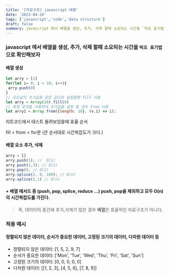 ```yaml
---
title: '[자료구조] javascript 배열'
date: '2023-04-26'
tags: ['javascript','code','data structure']
draft: false
summary: javascript 에서 배열을 생성, 추가, 삭제 할때 소요되는 시간을 `빅오 표기법`으로 확인해보자
---
```

 
### javascript 에서 배열을 생성, 추가, 삭제 할때 소요되는 시간을 `빅오 표기법`으로 확인해보자

#### 배열 생성

```js
let arry = [1]
for(let i= 0; i < 10; i++){
 arry.push(0)
}
// 모든값의 초기값을 같은 값으로 설정할땐 fill 사용
let arry = Array(10).fill(0)
// 특정 로직을 사용하여 초기값을 설정 할 경우 from 사용
let arry1 = Array.from({length: 10}, (v,i) => i);
```

리트코드에서 테스트 돌려보았을때 효율 순서 

fill < from < for문 (큰 순서대로 시간복잡도가 크다.)

#### 배열 요소 추가, 삭제

```js
arry = []
arry.push(1); //  O(1)
arry.push(2,3); // O(1)
arry.pop(); // O(1)
arry.splice(2, 0, 100); // O(n)
arry.splice(2,1) // O(n)
```

####  + 배열 메서드 중 (push, pop, splice, reduce  ...) push, pop을 제외하고 모두 O(n) 의 시간복잡도를 가진다. 

> 즉, 데이터의 중간에 추가,삭제가 많은 경우 **배열**은 효율적인 자료구조가 아니다.

### 적용 예시

#### 정렬되지 않은 데이터, 순서가 중요한 데이터, 고정된 크기의 데이터, 다차원 데이터 등
- 정렬되지 않은 데이터: [1, 5, 2, 9, 7]
- 순서가 중요한 데이터: ['Mon', 'Tue', 'Wed', 'Thu', 'Fri', 'Sat', 'Sun']
- 고정된 크기의 데이터: [0, 0, 0, 0, 0]
- 다차원 데이터: [[1, 2, 3], [4, 5, 6], [7, 8, 9]]


